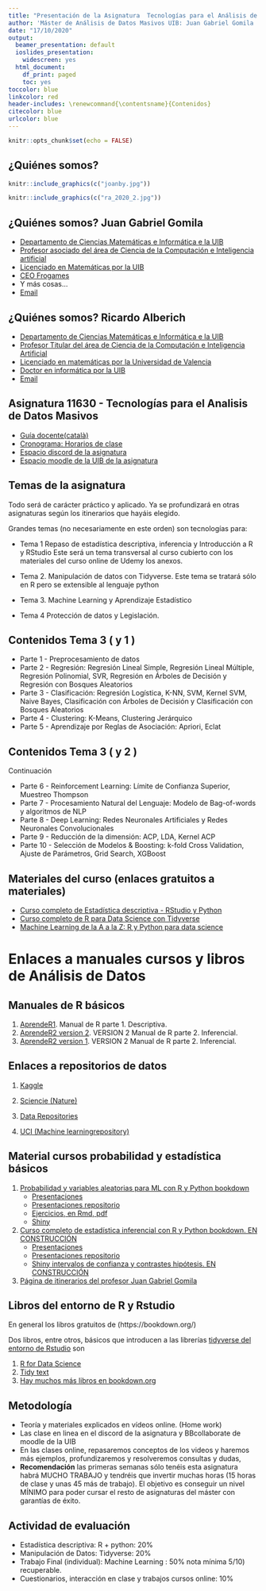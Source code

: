```yaml
---
title: "Presentación de la Asignatura  Tecnologías para el Análisis de Datos Masivos"
author: 'Máster de Análisis de Datos Masivos UIB: Juan Gabriel Gomila  & Ricardo Alberich'
date: "17/10/2020"
output:
  beamer_presentation: default
  ioslides_presentation: 
    widescreen: yes
  html_document:
    df_print: paged
    toc: yes
toccolor: blue
linkcolor: red
header-includes: \renewcommand{\contentsname}{Contenidos}
citecolor: blue
urlcolor: blue
---
```


```r
knitr::opts_chunk$set(echo = FALSE)
```


## ¿Quiénes somos?


```r
knitr::include_graphics(c("joanby.jpg"))
```


```r
knitr::include_graphics(c("ra_2020_2.jpg"))
```
## ¿Quiénes somos? Juan Gabriel Gomila

* [Departamento de Ciencias Matemáticas e Informática e la UIB ](https://www.uib.es/es/lauib/Govern-i-organitzacio/estructura/Departaments/dmi/)
* [Profesor asociado del área de Ciencia de la Computación e Inteligencia artificial](https://www.uib.eu/personal/ABjE5ODE5MA/)
* [Licenciado en Matemáticas por la UIB](https://www.uib.es/es/)
* [CEO Frogames](https://frogames.es/)
* Y más cosas...
* [Email](mailto:juan.gabriel.gomila@uib.es)




## ¿Quiénes somos? Ricardo Alberich

* [Departamento de Ciencias Matemáticas e Informática e la UIB ](https://www.uib.es/es/lauib/Govern-i-organitzacio/estructura/Departaments/dmi/)
* [Profesor Titular del área de Ciencia de la Computación e Inteligencia Artificial](https://www.uib.es/es/personal/ABDI0ODk/)
* [Licenciado en matemáticas por la Universidad de Valencia](https://www.uv.es/uvweb/universidad/es/universidad-valencia-1285845048380.html)
* [Doctor en informática por la UIB](https://www.uib.cat/)
* [Email](mailto:r.alberich@uib.es)


## Asignatura 11630 - Tecnologías para el Analisis de Datos Masivos



* [Guía docente(català)](https://academic.uib.es/doa/consultaPublica/look%5bconpub%5dMostrarPubGuiaDocAs?entradaPublica=true&idiomaPais=ca.ES&_anoAcademico=2020&_codAsignatura=11630)
* [Cronograma: Horarios de clase](https://academic.uib.es/pds/consultaPublica/look[conpub]InicioPubHora?entradaPublica=true&lock=true&idiomaPais=es.ES&planDocente=2020&centro=9395&estudio=260&planEstudio=590&curso=1&trimestre=S/1&asignatura11630=11630&&grupo0=1&consultarAsignaturaGrupoPrivada=S)
* [Espacio discord de la asignatura](https://discord.gg/uphEZMR)
* [Espacio moodle de la UIB de la asignatura](https://ad.uib.es/estudis2021/course/view.php?id=1524)




## Temas de la asignatura

Todo será de carácter práctico y aplicado. Ya se profundizará en otras asignaturas según los itinerarios que hayáis elegido.

Grandes temas (no necesariamente en este orden) son tecnologías para:


* Tema 1 Repaso de estadística descriptiva, inferencia y Introducción a R y RStudio
Este será un tema transversal al curso cubierto con los materiales del curso online de Udemy los anexos.

* Tema 2. Manipulación de datos con Tidyverse. Este tema se tratará sólo en R pero se extensible al lenguaje python

* Tema 3. Machine Learning y Aprendizaje Estadístico

* Tema 4 Protección de datos y Legislación.

## Contenidos Tema 3 ( y 1 )

* Parte 1 - Preprocesamiento de datos
* Parte 2 - Regresión: Regresión Lineal Simple, Regresión Lineal Múltiple, Regresión Polinomial, SVR, Regresión en Árboles de Decisión y Regresión con Bosques Aleatorios
* Parte 3 - Clasificación: Regresión Logística, K-NN, SVM, Kernel SVM, Naive Bayes, Clasificación con Árboles de Decisión y Clasificación con Bosques Aleatorios
* Parte 4 - Clustering: K-Means, Clustering Jerárquico
* Parte 5 - Aprendizaje por Reglas de Asociación: Apriori, Eclat

## Contenidos Tema 3 ( y 2 )

Continuación


* Parte 6 - Reinforcement Learning: Límite de Confianza Superior, Muestreo Thompson
* Parte 7 - Procesamiento Natural del Lenguaje: Modelo de Bag-of-words y algoritmos de NLP
* Parte 8 - Deep Learning: Redes Neuronales Artificiales y Redes Neuronales Convolucionales
* Parte 9 - Reducción de la dimensión: ACP, LDA, Kernel ACP
* Parte 10 - Selección de Modelos & Boosting: k-fold Cross Validation, Ajuste de Parámetros, Grid Search, XGBoost

## Materiales del curso (enlaces  gratuitos a materiales)

* [Curso completo de Estadística descriptiva - RStudio y Python](https://www.udemy.com/course/estadistica-descriptiva/?couponCode=UIBDATOS2020)
* [Curso completo de R para Data Science con Tidyverse](https://www.udemy.com/course/r-for-data-science/?couponCode=UIBDATOS2020)
* [Machine Learning de la A a la Z: R y Python para data science](https://www.udemy.com/course/machinelearning-es/?couponCode=UIBDATOS2020)


# Enlaces  a manuales cursos y libros de Análisis de Datos

## Manuales de R básicos

1. [AprendeR1](https://aprender-uib.github.io/AprendeR1/). Manual de R parte 1. Descriptiva.
2. [AprendeR2 version 2](https://aprender-uib.github.io/AprendeR2/). VERSION 2 Manual de R parte 2. Inferencial.
3. [AprendeR2 version 1](https://cescrossello.github.io/AprendeR-II/). VERSION 2 Manual de R parte 2. Inferencial.

## Enlaces  a  repositorios de datos

1. [Kaggle](https://www.kaggle.com/)

2. [Sciencie (Nature)](https://www.nature.com/sdata/policies/repositories)

3. [ Data Repositories](http://oad.simmons.edu/oadwiki/Data_repositories)

4. [UCI (Machine learningrepository)](https://archive.ics.uci.edu/ml/datasets.ph)


## Material cursos probabilidad y estadística básicos

1. [Probabilidad y variables aleatorias para ML con R y Python bookdown](https://joanby.github.io/bookdown-probabilidad)
    + [Presentaciones](https://joanby.github.io/probabilidad)
    + [Presentaciones repositorio](https://github.com/joanby/probabilidad)
    + [Ejercicios, en Rmd, pdf ](https://github.com/joanby/probabilidad/tree/master/ejercicios)
    + [Shiny](https://joanby.shinyapps.io/DistribucionesNotables/)

2. [Curso completo de estadística inferencial con R y Python bookdown. EN CONSTRUCCIÓN](https://joanby.github.io/bookdown-estadistica-inferencial)
    + [Presentaciones](https://joanby.github.io/estadistica-inferencial)
    + [Presentaciones repositorio](https://github.com/joanby/estadistica-inferencial)
    + [Shiny intervalos de confianza y contrastes hipótesis. EN CONSTRUCCIÓN](https://joanby.shinyapps.io/contrastes-hipotesis/)

3.  [Página de itinerarios del profesor Juan Gabriel Gomila](https://frogames.es/rutas-de-aprendizaje/)




## Libros del entorno de R y Rstudio

En general los libros gratuitos de (https://bookdown.org/)

Dos libros, entre otros, básicos que introducen a las librerías 
[tidyverse del entorno de Rstudio](https://rstudio.com/)  son 

1. [R for Data Science](https://r4ds.had.co.nz/)
2. [Tidy text](https://www.tidytextmining.com/)
3. [Hay muchos más libros  en bookdown.org](https://bookdown.org)



## Metodología

* Teoría y materiales explicados en vídeos online. (Home work)
* Las clase en linea en el discord  de la asignatura y  BBcollaborate de moodle de la UIB
* En las  clases online, repasaremos conceptos de los videos y haremos más ejemplos, profundizaremos y resolveremos consultas y dudas,
* **Recomendación** las primeras semanas sólo tenéis esta asignatura habrá MUCHO TRABAJO y tendréis que invertir muchas horas (15 horas de clase
 y unas 45 más de trabajo). El objetivo es conseguir un nivel MÍNIMO para poder cursar el resto de asignaturas del máster con garantías de éxito.
 

## Actividad de evaluación

* Estadística descriptiva: R + python: 20% 
* Manipulación de Datos: Tidyverse: 20%
* Trabajo Final (individual): Machine Learning : 50% nota mínima 5/10) recuperable.
* Cuestionarios, interacción en clase y trabajos cursos online: 10%